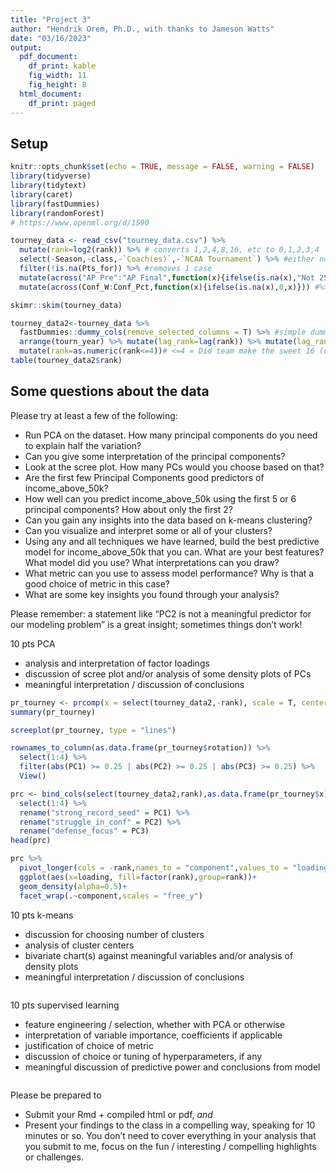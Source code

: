 ```yaml
---
title: "Project 3"
author: "Hendrik Orem, Ph.D., with thanks to Jameson Watts"
date: "03/16/2023"
output:
  pdf_document:
    df_print: kable
    fig_width: 11
    fig_height: 8
  html_document:
    df_print: paged
---
```






## Setup
```r
knitr::opts_chunk$set(echo = TRUE, message = FALSE, warning = FALSE)
library(tidyverse)
library(tidytext)
library(caret)
library(fastDummies)
library(randomForest)
# https://www.openml.org/d/1590

tourney_data <- read_csv("tourney_data.csv") %>% 
  mutate(rank=log2(rank)) %>% # converts 1,2,4,8,16, etc to 0,1,2,3,4
  select(-Season,-class,-`Coach(es)`,-`NCAA Tournament`) %>% #either not helpful, or duplicative
  filter(!is.na(Pts_for)) %>% #removes 1 case
  mutate(across("AP Pre":"AP Final",function(x){ifelse(is.na(x),"Not 25",paste("Top",ceiling(x/5)*5))})) %>% #data cleaning
  mutate(across(Conf_W:Conf_Pct,function(x){ifelse(is.na(x),0,x)})) #%>% #fill missing info

skimr::skim(tourney_data)

tourney_data2<-tourney_data %>%
  fastDummies::dummy_cols(remove_selected_columns = T) %>% #simple dummy cols
  arrange(tourn_year) %>% mutate(lag_rank=lag(rank)) %>% mutate(lag_rank=ifelse(is.na(lag_rank),6,lag_rank)) %>% #how did the team do last year
  mutate(rank=as.numeric(rank<=4))# <=4 = Did team make the sweet 16 (one of the final 2^4 teams)
table(tourney_data2$rank)
```

## Some questions about the data

Please try at least a few of the following:

* Run PCA on the dataset. How many principal components do you need to explain half the variation? 
* Can you give some interpretation of the principal components?
* Look at the scree plot. How many PCs would you choose based on that?
* Are the first few Principal Components good predictors of income_above_50k?
* How well can you predict income_above_50k using the first 5 or 6 principal components? How about only the first 2?
* Can you gain any insights into the data based on k-means clustering? 
* Can you visualize and interpret some or all of your clusters?
* Using any and all techniques we have learned, build the best predictive model for income_above_50k that you can. What are your best features? What model did you use? What interpretations can you draw?
* What metric can you use to assess model performance? Why is that a good choice of metric in this case?
* What are some key insights you found through your analysis?

Please remember: a statement like "PC2 is not a meaningful predictor for our modeling problem" is a great insight; sometimes things don't work!

10 pts PCA

* analysis and interpretation of factor loadings
* discussion of scree plot and/or analysis of some density plots of PCs
* meaningful interpretation / discussion of conclusions 

```r
pr_tourney <- prcomp(x = select(tourney_data2,-rank), scale = T, center = T)
summary(pr_tourney)

screeplot(pr_tourney, type = "lines")

rownames_to_column(as.data.frame(pr_tourney$rotation)) %>% 
  select(1:4) %>% 
  filter(abs(PC1) >= 0.25 | abs(PC2) >= 0.25 | abs(PC3) >= 0.25) %>% 
  View()

prc <- bind_cols(select(tourney_data2,rank),as.data.frame(pr_tourney$x)) %>% 
  select(1:4) %>% 
  rename("strong_record_seed" = PC1) %>% 
  rename("struggle_in_conf" = PC2) %>% 
  rename("defense_focus" = PC3) 
head(prc)

prc %>% 
  pivot_longer(cols = -rank,names_to = "component",values_to = "loading") %>% 
  ggplot(aes(x=loading, fill=factor(rank),group=rank))+
  geom_density(alpha=0.5)+
  facet_wrap(.~component,scales = "free_y")


```


10 pts k-means

* discussion for choosing number of clusters
* analysis of cluster centers
* bivariate chart(s) against meaningful variables and/or analysis of density plots
* meaningful interpretation / discussion of conclusions 

```r

```


10 pts supervised learning

* feature engineering / selection, whether with PCA or otherwise
* interpretation of variable importance, coefficients if applicable
* justification of choice of metric
* discussion of choice or tuning of hyperparameters, if any
* meaningful discussion of predictive power and conclusions from model

```r

```


Please be prepared to 

* Submit your Rmd + compiled html or pdf, *and*
* Present your findings to the class in a compelling way, speaking for 10 minutes or so. You don't need to cover everything in your analysis that you submit to me, focus on the fun / interesting / compelling highlights or challenges.
